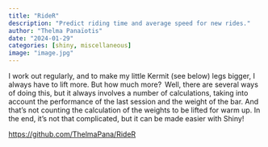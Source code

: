 ```yaml
---
title: "RideR"
description: "Predict riding time and average speed for new rides."
author: "Thelma Panaïotis"
date: "2024-01-29"
categories: [shiny, miscellaneous]
image: "image.jpg"
---
```


I work out regularly, and to make my little Kermit (see below) legs bigger, I always have to lift more. But how much more?  Well, there are several ways of doing this, but it always involves a number of calculations, taking into account the performance of the last session and the weight of the bar. And that's not counting the calculation of the weights to be lifted for warm up. In the end, it's not that complicated, but it can be made easier with Shiny!

<https://github.com/ThelmaPana/RideR>

